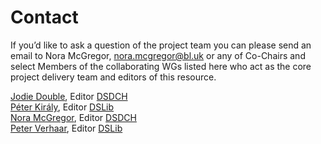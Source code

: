 # Contact {.unnumbered .unlisted}

If you’d like to ask a question of the project team you can please send an email to Nora McGregor, [nora.mcgregor@bl.uk](mailto:nora.mcgregor@bl.uk) or any of Co-Chairs and select Members of the collaborating WGs listed here who act as the core project delivery team and editors of this resource.

[Jodie Double](https://libereurope.eu/member/jodie-double/), Editor [DSDCH](https://libereurope.eu/working-group/digital-scholarship-and-digital-cultural-heritage-collections-working-group/)  
[Péter Király](https://libereurope.eu/member/peter-kiraly-phd/), Editor [DSLib](https://libereurope.eu/working-group/liber-data-science-in-libraries-working-group/)  
[Nora McGregor](https://libereurope.eu/member/nora-mcgregor/), Editor [DSDCH](https://libereurope.eu/working-group/digital-scholarship-and-digital-cultural-heritage-collections-working-group/)  
[Peter Verhaar](https://libereurope.eu/member/peter_verhaar/), Editor [DSLib](https://libereurope.eu/working-group/liber-data-science-in-libraries-working-group/)

